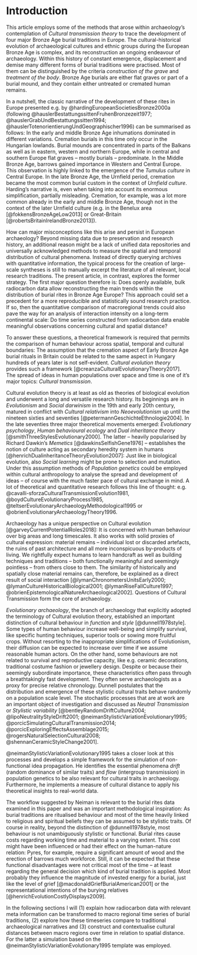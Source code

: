 # Introduction {#introduction}

This article employs some of the methods that arose within archaeology's contemplation of *Cultural transmission theory* to trace the development of four major Bronze Age burial traditions in Europe. The cultural-historical evolution of archaeological cultures and ethnic groups during the European Bronze Age is complex, and its reconstruction an ongoing endeavour of archaeology. Within this history of constant emergence, displacement and demise many different forms of burial traditions were practised. Most of them can be distinguished by the criteria *construction of the grave* and *treatment of the body*. Bronze Age burials are either flat graves or part of a burial mound, and they contain either untreated or cremated human remains. 

In a nutshell, the classic narrative of the development of these rites in Europe presented e.g. by @hardingEuropeanSocietiesBronze2000a (following @hauslerBestattungssittenFruhenBronzezeit1977; @hauslerGrabUndBestattungssitten1994; @hauslerTotenorientierungUndGeographischer1996) can be summarised as follows: In the early and middle Bronze Age inhumations dominated in different variations. Cremation burials in this time only occur in the Hungarian lowlands. Burial mounds are concentrated in parts of the Balkans as well as in eastern, western and northern Europe, while in central and southern Europe flat graves -- mostly burials -- predominate. In the Middle Bronze Age, barrows gained importance in Western and Central Europe. This observation is highly linked to the emergence of the *Tumulus culture* in Central Europe. In the late Bronze Age, the Urnfield period, cremation became the most common burial custom in the context of *Urnfield culture*. Harding's narrative is, even when taking into account its enormous simplification, partially misleading. Cremation, for example, was a lot more common already in the early and middle Bronze Age, though not in the context of the later Urnfield culture (e.g. in the Benelux area [@fokkensBronzeAgeLow2013] or Great-Britain [@robertsBritainIrelandBronze2013]). 

How can major misconceptions like this arise and persist in European archaeology? Beyond missing data due to preservation and research history, an additional reason might be a lack of unified data repositories and universally acknowledged methods to measure the spatial and temporal distribution of cultural phenomena. Instead of directly querying archives with quantitative information, the typical process for the creation of large-scale syntheses is still to manually excerpt the literature of all relevant, local research traditions. The present article, in contrast, explores the former strategy. The first major question therefore is: Does openly available, bulk radiocarbon data allow reconstructing the main trends within the distribution of burial rites in Bronze Age Europe? This approach could set a precedent for a more reproducible and statistically sound research practice. If so, then the quantitative comparison of macroregional trends could also pave the way for an analysis of interaction intensity on a long-term continental scale: Do time series constructed from radiocarbon data enable meaningful observations concerning cultural and spatial distance?

To answer these questions, a theoretical framework is required that permits the comparison of human behaviour across spatial, temporal and cultural boundaries: The assumption that the cremation aspect of Early Bronze Age burial rituals in Britain could be related to the same aspect in Hungary hundreds of years later is not self-evident. *Cultural evolution theory* provides such a framework [@creanzaCulturalEvolutionaryTheory2017]. The spread of ideas in human populations over space and time is one of it's major topics: *Cultural transmission*.

Cultural evolution theory is at least as old as theories of biological evolution and underwent a long and versatile research history. Its beginnings are in *Evolutionism* and *Social darwinism* in the 19th and early 20th century, matured in conflict with *Cultural relativism* into *Neoevolutionism* up until the nineteen sixties and seventies [@petermannGeschichteEthnologie2004]. In the late seventies three major theoretical movements emerged: *Evolutionary psychology*, *Human behavioural ecology* and *Dual inheritance theory* [@smithThreeStylesEvolutionary2000]. The latter -- heavily popularised by Richard Dawkin's *Memetics* [@dawkinsSelfishGene1976] -- establishes the notion of culture acting as secondary heredity system in humans [@henrichDualinheritanceTheoryEvolution2007]: Just like in biological evolution, also *Social learning* might be prone to selection and mutation. Under this assumption methods of *Population genetics* could be employed within cultural anthropology to analyse the spread and development of ideas -- of course with the much faster pace of cultural exchange in mind. A lot of theoretical and quantitative research follows this line of thought: e.g. @cavalli-sforzaCulturalTransmissionEvolution1981, @boydCultureEvolutionaryProcess1985, @teltserEvolutionaryArchaeologyMethodological1995 or @obrienEvolutionaryArchaeologyTheory1996.

Archaeology has a unique perspective on Cultural evolution [@garveyCurrentPotentialRoles2018]: It is concerned with human behaviour over big areas and long timescales. It also works with solid proxies of cultural expression: material remains -- individual lost or discarded artefacts, the ruins of past architecture and all more inconspicuous by-products of living. We rightfully expect humans to learn handcraft as well as building techniques and traditions  -- both functionally meaningful and seemingly pointless -- from others close to them. The similarity of historically and spatially close material remains can, therefore, be explained as a direct result of social interaction [@lymanChronometersUnitsEarly2000; @lymanCultureHistoricalBiological2001; @lymanRiseFallCulture1997; @obrienEpistemologicalNatureArchaeological2002]. Questions of Cultural Transmission form the core of archaeology.

*Evolutionary archaeology*, the branch of archaeology that explicitly adopted the terminology of Cultural evolution theory, established an important distinction of cultural behaviour in *function* and *style* [@dunnell1978style]. Some types of human behaviour increase well-being and simplify survival, like specific hunting techniques, superior tools or sowing more fruitful crops. Without resorting to the inappropriate simplifications of Evolutionism, their diffusion can be expected to increase over time if we assume reasonable human actors. On the other hand, some behaviours are not related to survival and reproductive capacity, like e.g. ceramic decorations, traditional costume fashion or jewellery design. Despite or because their seemingly subordinate importance, these characteristics often pass through a breathtakingly fast development. They often serve archaeologists as a proxy for precise relative chronology. Dunnell postulates that the distribution and emergence of these stylistic cultural traits behave randomly on a population scale level. The stochastic processes that are at work are an important object of investigation and discussed as *Neutral Transmission* or *Stylistic variability* [@bentleyRandomDriftCulture2004; @lipoNeutralityStyleDrift2001; @neimanStylisticVariationEvolutionary1995; @porcicSimulatingCulturalTransmission2014; @porcicExploringEffectsAssemblage2015; @rogersNaturalSelectionCultural2008; @shennanCeramicStyleChange2001]. 

@neimanStylisticVariationEvolutionary1995 takes a closer look at this processes and develops a simple framework for the simulation of non-functional idea propagation. He identifies the essential phenomena *drift* (random dominance of similar traits) and *flow* (intergroup transmission) in population genetics to be also relevant for cultural traits in archaeology. Furthermore, he implements a measure of cultural distance to apply his theoretical insights to real-world data. 

The workflow suggested by Neiman is relevant to the burial rites data examined in this paper and was an important methodological inspiration: As burial traditions are ritualised behaviour and most of the time heavily linked to religious and spiritual beliefs they can be assumed to be stylistic traits. Of course in reality, beyond the distinction of @dunnell1978style, most behaviour is not unambiguously stylistic or functional. Burial rites cause costs regarding working time and material to a varying extent. This cost might have been influenced or had their effect on the human-nature relation: Pyres, for example, require a significant amount of wood and the erection of barrows much workforce. Still, it can be expected that these functional disadvantages were not critical most of the time -- at least regarding the general decision which kind of burial tradition is applied. Most probably they influence the magnitude of invested energy for a burial, just like the level of grief [@macdonaldGriefBurialAmerican2001] or the representational intentions of the burying relatives [@henrichEvolutionCostlyDisplays2009].

In the following sections I will (1) explain how radiocarbon data with relevant meta information can be transformed to macro regional time series of burial traditions, (2) explore how these timeseries compare to traditional archaeological narratives and (3) construct and contextualise cultural distances between macro regions over time in relation to spatial distance. For the latter a simulation based on the @neimanStylisticVariationEvolutionary1995 template was employed.
